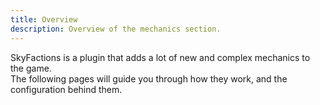 ```yaml
---
title: Overview
description: Overview of the mechanics section.
---
```


SkyFactions is a plugin that adds a lot of new and complex mechanics to the game.\
The following pages will guide you through how they work, and the configuration behind them.